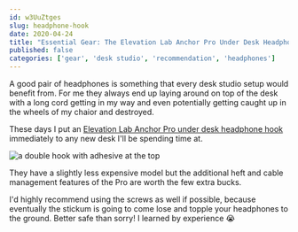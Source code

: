 ```yaml
---
id: w3UuZtges 
slug: headphone-hook 
date: 2020-04-24 
title: "Essential Gear: The Elevation Lab Anchor Pro Under Desk Headphone Hook"
published: false
categories: ['gear', 'desk studio', 'recommendation', 'headphones']
---
```


A good pair of headphones is something that every desk studio setup would
benefit from. For me they always end up laying around on top of the desk with a
long cord getting in my way and even potentially getting caught up in the wheels
of my chaior and destroyed.

These days I put
an [Elevation Lab Anchor Pro under desk headphone hook](https://amzn.to/2VZsKMx)
immediately to any new desk I'll be spending time at.

![a double hook with adhesive at the top](/images/elevation-lab-headphone-hook.jpg)

They have a slightly less expensive model but the additional heft and cable
management features of the Pro are worth the few extra bucks.

I'd highly recommend using the screws as well if possible, because eventually
the stickum is going to come lose and topple your headphones to the ground.
Better safe than sorry! I learned by experience 😭